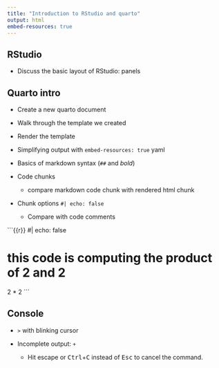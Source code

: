 ```yaml
---
title: "Introduction to RStudio and quarto"
output: html
embed-resources: true
---
```




## RStudio

- Discuss the basic layout of RStudio: panels

## Quarto intro

- Create a new quarto document

- Walk through the template we created

- Render the template

- Simplifying output with `embed-resources: true` yaml

- Basics of markdown syntax (`##` and *bold*)

- Code chunks

    - compare markdown code chunk with rendered html chunk

- Chunk options `#| echo: false`

    - Compare with code comments

```{{r}}
#| echo: false

# this code is computing the product of 2 and 2
2 * 2
```

## Console


- `>` with blinking cursor

- Incomplete output: `+`

    - Hit escape or <kbd>Ctrl</kbd>+<kbd>C</kbd> instead of <kbd>Esc</kbd> to cancel the command.


